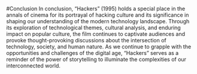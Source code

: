 #Conclusion
In conclusion, "Hackers" (1995) holds a special place in the annals of cinema for its portrayal of hacking culture and its significance in shaping our understanding of the modern technology landscape. Through its exploration of technological themes, cultural analysis, and enduring impact on popular culture, the film continues to captivate audiences and provoke thought-provoking discussions about the intersection of technology, society, and human nature. As we continue to grapple with the opportunities and challenges of the digital age, "Hackers" serves as a reminder of the power of storytelling to illuminate the complexities of our interconnected world.
